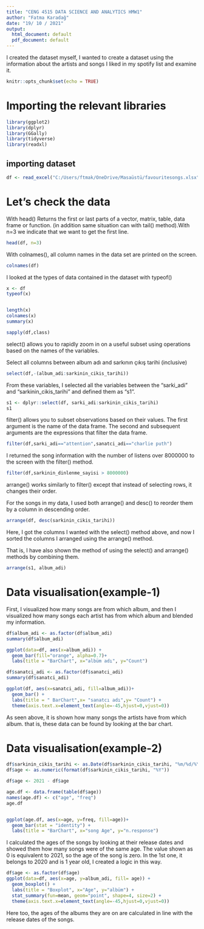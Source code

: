 ---
title: "CENG 4515 DATA SCIENCE AND ANALYTICS HMW1"
author: "Fatma Karadağ"
date: "19/ 10 / 2021"
output:
  html_document: default
  pdf_document: default
---


I created the dataset myself, I wanted to create a dataset using the information about the artists and songs I liked in my spotify list and examine it.


```{r setup, include=FALSE}
knitr::opts_chunk$set(echo = TRUE)
```



# Importing the relevant libraries


```{r echo=T, results='hide', warning=FALSE, message=FALSE}
library(ggplot2)
library(dplyr)
library(GGally)
library(tidyverse)
library(readxl)
```



## importing dataset



```{r}
df <- read_excel("C:/Users/ftmak/OneDrive/Masaüstü/favouritesongs.xlsx")

```




# Let's check the data




With head() Returns the first or last parts of a vector, matrix, table, data frame or function. (in addition same situation can with tail() method).With n=3 we indicate that we want to get the first line. 




```{r}
head(df, n=3)
```



With colnames(), all column names in the data set are printed on the screen.




```{r}
colnames(df)
```





I looked at the types of data contained in the dataset with typeof()





```{r}
x <- df
typeof(x)


length(x)
colnames(x)
summary(x)
```



```{r}
sapply(df,class)
```




select() allows you to rapidly zoom in on a useful subset using operations based on the names of the variables.


Select all columns between album adı and sarkının çıkış tarihi  (inclusive)
  
  
  
  
```{r}
select(df,-(album_adi:sarkinin_cikis_tarihi))
```



From these variables, I selected all the variables between the "sarki_adi" and "sarkinin_cikis_tarihi" and defined them as "s1".





```{r}
s1 <- dplyr::select(df, sarki_adi:sarkinin_cikis_tarihi)
s1
```







filter() allows you to subset observations based on their values. The first argument is the name of the data frame. The second and subsequent arguments are the expressions that filter the data frame.




```{r}
filter(df,sarki_adi=="attention",sanatci_adi=="charlie puth")
```



I returned the song information with the number of listens over 8000000 to the screen with the filter() method.



```{r}
filter(df,sarkinin_dinlenme_sayisi > 8000000)
```




arrange() works similarly to filter() except that instead of selecting rows, it changes their order.



For the songs in my data, I used both arrange() and desc() to reorder them by a column in descending order.



```{r}
arrange(df, desc(sarkinin_cikis_tarihi))
```






Here, I got the columns I wanted with the select() method above, and now I sorted the columns I arranged using the arrange() method.


That is, I have also shown the method of using the select() and arrange() methods by combining them.


```{r}

arrange(s1, album_adi)

```









# Data visualisation(example-1)


First, I visualized how many songs are from which album, and then I visualized how many songs each artist has from which album and blended my information.


```{r}
df$album_adi <- as.factor(df$album_adi)
summary(df$album_adi)
```

```{r}


ggplot(data=df, aes(x=album_adi)) +
  geom_bar(fill="orange", alpha=0.7)+
  labs(title = "BarChart", x="albüm adı", y="Count")
```

```{r}
df$sanatci_adi <- as.factor(df$sanatci_adi)
summary(df$sanatci_adi)
```


```{r}

ggplot(df, aes(x=sanatci_adi, fill=album_adi))+
  geom_bar() + 
  labs(title = " BarChart",x= "sanatcı adı",y= "Count") +
  theme(axis.text.x=element_text(angle=-45,hjust=0,vjust=0))
```




As seen above, it is shown how many songs the artists have from which album. that is, these data can be found by looking at the bar chart.





# Data visualisation(example-2)

```{r}
df$sarkinin_cikis_tarihi <- as.Date(df$sarkinin_cikis_tarihi, "%m/%d/%Y")
df$age <- as.numeric(format(df$sarkinin_cikis_tarihi, "%Y"))

df$age <- 2021 - df$age

age.df <- data.frame(table(df$age))
names(age.df) <- c("age", "freq")
age.df


ggplot(age.df, aes(x=age, y=freq, fill=age))+
  geom_bar(stat = "identity") + 
  labs(title = "BarChart", x="song Age", y="n.response")
```




I calculated the ages of the songs by looking at their release dates and showed them how many songs were of the same age.
The value shown as 0 is equivalent to 2021, so the age of the song is zero. In the 1st one, it belongs to 2020 and is 1 year old, I created a logic in this way.








```{r}
df$age <- as.factor(df$age)
ggplot(data=df, aes(x=age, y=album_adi, fill= age)) +
  geom_boxplot() + 
  labs(title = "Boxplot", x="Age", y="albüm") +
  stat_summary(fun=mean, geom="point", shape=4, size=2) +
  theme(axis.text.x=element_text(angle=-45,hjust=0,vjust=0))
```




Here too, the ages of the albums they are on are calculated in line with the release dates of the songs.
